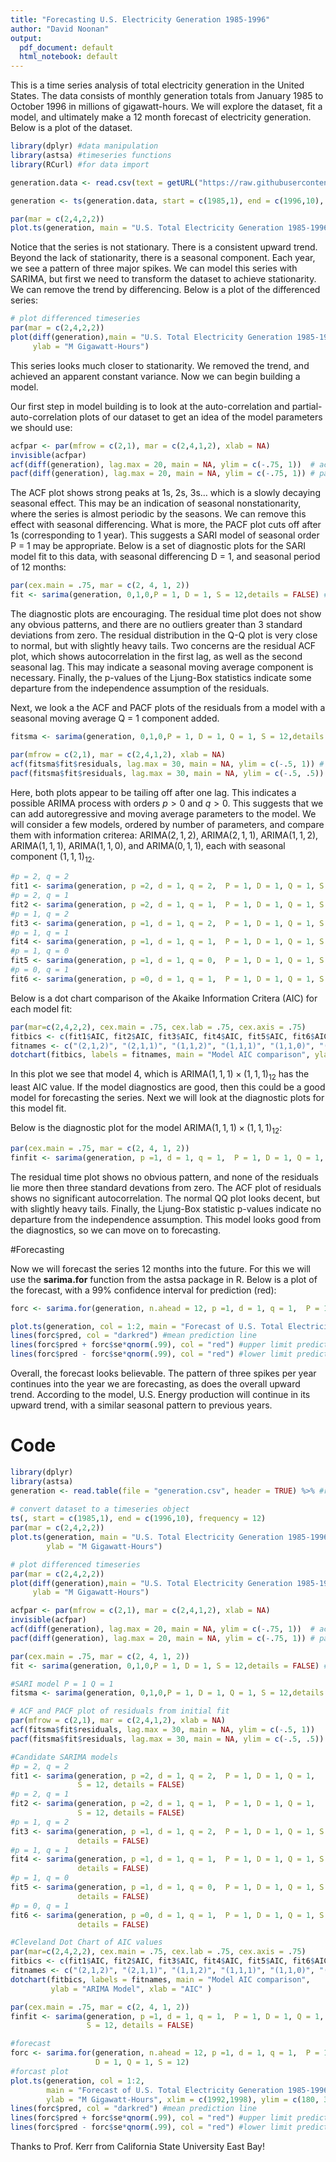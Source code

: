 ```yaml
---
title: "Forecasting U.S. Electricity Generation 1985-1996"
author: "David Noonan"
output:
  pdf_document: default
  html_notebook: default
---
```


This is a time series analysis of total electricity generation in the United States.  The data consists of monthly generation totals from January 1985 to October 1996 in millions of gigawatt-hours. We will explore the dataset, fit a model, and ultimately make a 12 month forecast of electricity generation. Below is a plot of the dataset.

```r
library(dplyr) #data manipulation
library(astsa) #timeseries functions
library(RCurl) #for data import

generation.data <- read.csv(text = getURL("https://raw.githubusercontent.com/DavidNoonan/Electricity-Generation-Forecasting-Project/master/generation.csv"),header = TRUE)

generation <- ts(generation.data, start = c(1985,1), end = c(1996,10), frequency = 12) # convert dataset to a timeseries object
```

```r
par(mar = c(2,4,2,2))
plot.ts(generation, main = "U.S. Total Electricity Generation 1985-1996", ylab = "M Gigawatt-Hours")
```


Notice that the series is not stationary.  There is a consistent upward trend. Beyond the lack of stationarity, there is a seasonal component.  Each year, we see a pattern of three major spikes. We can model this series with SARIMA, but first we need to transform the dataset to achieve stationarity. We can remove the trend by differencing. Below is a plot of the differenced series:

```r
# plot differenced timeseries
par(mar = c(2,4,2,2))
plot(diff(generation),main = "U.S. Total Electricity Generation 1985-1996 (differenced)",
     ylab = "M Gigawatt-Hours") 
```

This series looks much closer to stationarity. We removed the trend, and achieved an apparent constant variance. Now we can begin building a model. \newpage


Our first step in model building is to look at the auto-correlation and partial-auto-correlation plots of our dataset to get an idea of the model parameters we should use:

```r
acfpar <- par(mfrow = c(2,1), mar = c(2,4,1,2), xlab = NA)
invisible(acfpar)
acf(diff(generation), lag.max = 20, main = NA, ylim = c(-.75, 1))  # acf plot
pacf(diff(generation), lag.max = 20, main = NA, ylim = c(-.75, 1)) # pacf plot
```

The ACF plot shows strong peaks at 1s, 2s, 3s... which is a slowly decaying seasonal effect. This may be an indication of seasonal nonstationarity, where the series is almost periodic by the seasons.  We can remove this effect with seasonal differencing.  What is more, the PACF plot cuts off after 1s (corresponding to 1 year). This suggests a SARI model of seasonal order P = 1 may be appropriate.  Below is a set of diagnostic plots for the SARI model fit to this data, with seasonal differencing D = 1, and seasonal period of 12 months:

```r
par(cex.main = .75, mar = c(2, 4, 1, 2))
fit <- sarima(generation, 0,1,0,P = 1, D = 1, S = 12,details = FALSE) #SARI model
```
The diagnostic plots are encouraging.  The residual time plot does not show any obvious patterns, and there are no outliers greater than 3 standard deviations from zero. The residual distribution in the Q-Q plot is very close to normal, but with slightly heavy tails. Two concerns are the residual ACF plot, which shows autocorrelation in the first lag, as well as the second seasonal lag. This may indicate a seasonal moving average component is necessary. Finally, the p-values of the Ljung-Box statistics indicate some departure from the independence assumption of the residuals.  \par \newpage
Next, we look a the ACF and PACF plots of the residuals from a model with a seasonal moving average Q = 1 component added.
```r
fitsma <- sarima(generation, 0,1,0,P = 1, D = 1, Q = 1, S = 12,details = FALSE) #SARI model P = 1 Q = 1
```

```r
par(mfrow = c(2,1), mar = c(2,4,1,2), xlab = NA)
acf(fitsma$fit$residuals, lag.max = 30, main = NA, ylim = c(-.5, 1)) # ACF plot of residuals
pacf(fitsma$fit$residuals, lag.max = 30, main = NA, ylim = c(-.5, .5)) # ACF plot of residuals

```

Here, both plots appear to be tailing off after one lag.  This indicates a possible ARIMA process with orders $p > 0$ and $q > 0$. This suggests that we can add autoregressive and moving average parameters to the model. We will consider a few models, ordered by number of parameters, and compare them with information criterea: 
ARIMA$(2,1,2)$, ARIMA$(2,1,1)$, ARIMA$(1,1,2)$, ARIMA$(1,1,1)$, ARIMA$(1,1,0)$, and ARIMA$(0,1,1)$, each with seasonal component $(1,1,1)_{12}$.
```r
#p = 2, q = 2
fit1 <- sarima(generation, p =2, d = 1, q = 2,  P = 1, D = 1, Q = 1, S = 12, details = FALSE)
#p = 2, q = 1
fit2 <- sarima(generation, p =2, d = 1, q = 1,  P = 1, D = 1, Q = 1, S = 12, details = FALSE)
#p = 1, q = 2
fit3 <- sarima(generation, p =1, d = 1, q = 2,  P = 1, D = 1, Q = 1, S = 12, details = FALSE)
#p = 1, q = 1
fit4 <- sarima(generation, p =1, d = 1, q = 1,  P = 1, D = 1, Q = 1, S = 12, details = FALSE)
#p = 1, q = 0
fit5 <- sarima(generation, p =1, d = 1, q = 0,  P = 1, D = 1, Q = 1, S = 12, details = FALSE)
#p = 0, q = 1
fit6 <- sarima(generation, p =0, d = 1, q = 1,  P = 1, D = 1, Q = 1, S = 12, details = FALSE)
```
Below is a dot chart comparison of the Akaike Information Critera (AIC) for each model fit:
```r
par(mar=c(2,4,2,2), cex.main = .75, cex.lab = .75, cex.axis = .75)
fitbics <- c(fit1$AIC, fit2$AIC, fit3$AIC, fit4$AIC, fit5$AIC, fit6$AIC)
fitnames <- c("(2,1,2)", "(2,1,1)", "(1,1,2)", "(1,1,1)", "(1,1,0)", "(0,1,1)")
dotchart(fitbics, labels = fitnames, main = "Model AIC comparison", ylab = "ARIMA Model", xlab = "AIC" )
```

In this plot we see that model 4, which is ARIMA$(1,1,1) \times (1,1,1)_{12}$ has the least AIC value. If the model diagnostics are good, then this could be a good model for forecasting the series. Next we will look at the diagnostic plots for this model fit. 

\newpage Below is the diagnostic plot for the model ARIMA$(1,1,1) \times (1,1,1)_{12}$:

```r
par(cex.main = .75, mar = c(2, 4, 1, 2))
finfit <- sarima(generation, p =1, d = 1, q = 1,  P = 1, D = 1, Q = 1, S = 12, details = FALSE)
```

The residual time plot shows no obvious pattern, and none of the residuals lie more then three standard devations from zero. The ACF plot of residuals shows no significant autocorrelation. The normal QQ plot looks decent, but with slightly heavy tails. Finally, the Ljung-Box statistic p-values indicate no departure from the independence assumption. This model looks good from the diagnostics, so we can move on to forecasting. \newpage

#Forecasting

Now we will forecast the series 12 months into the future. For this we will use the **sarima.for** function from the astsa package in R.  Below is a plot of the forecast, with a 99% confidence interval for prediction (red):

```r
forc <- sarima.for(generation, n.ahead = 12, p =1, d = 1, q = 1,  P = 1, D = 1, Q = 1, S = 12)
```
```r
plot.ts(generation, col = 1:2, main = "Forecast of U.S. Total Electricity Generation 1985-1996", ylab = "M Gigawatt-Hours", xlim = c(1992,1998), ylim = c(180, 315))
lines(forc$pred, col = "darkred") #mean prediction line
lines(forc$pred + forc$se*qnorm(.99), col = "red") #upper limit prediction
lines(forc$pred - forc$se*qnorm(.99), col = "red") #lower limit prediction
```

Overall, the forecast looks believable. The pattern of three spikes per year continues into the year we are forecasting, as does the overall upward trend. According to the model, U.S. Energy production will continue in its upward trend, with a similar seasonal pattern to previous years.

\newpage

# Code

```r
library(dplyr)
library(astsa)
generation <- read.table(file = "generation.csv", header = TRUE) %>% #read data
  
# convert dataset to a timeseries object
ts(, start = c(1985,1), end = c(1996,10), frequency = 12) 
par(mar = c(2,4,2,2))
plot.ts(generation, main = "U.S. Total Electricity Generation 1985-1996", 
        ylab = "M Gigawatt-Hours")

# plot differenced timeseries
par(mar = c(2,4,2,2))
plot(diff(generation),main = "U.S. Total Electricity Generation 1985-1996 (differenced)",
     ylab = "M Gigawatt-Hours") 

acfpar <- par(mfrow = c(2,1), mar = c(2,4,1,2), xlab = NA)
invisible(acfpar)
acf(diff(generation), lag.max = 20, main = NA, ylim = c(-.75, 1))  # acf plot
pacf(diff(generation), lag.max = 20, main = NA, ylim = c(-.75, 1)) # pacf plot

par(cex.main = .75, mar = c(2, 4, 1, 2))
fit <- sarima(generation, 0,1,0,P = 1, D = 1, S = 12,details = FALSE) #SARI model

#SARI model P = 1 Q = 1
fitsma <- sarima(generation, 0,1,0,P = 1, D = 1, Q = 1, S = 12,details = FALSE)

# ACF and PACF plot of residuals from initial fit
par(mfrow = c(2,1), mar = c(2,4,1,2), xlab = NA)
acf(fitsma$fit$residuals, lag.max = 30, main = NA, ylim = c(-.5, 1)) 
pacf(fitsma$fit$residuals, lag.max = 30, main = NA, ylim = c(-.5, .5)) 

#Candidate SARIMA models
#p = 2, q = 2
fit1 <- sarima(generation, p =2, d = 1, q = 2,  P = 1, D = 1, Q = 1, 
               S = 12, details = FALSE)
#p = 2, q = 1
fit2 <- sarima(generation, p =2, d = 1, q = 1,  P = 1, D = 1, Q = 1, 
               S = 12, details = FALSE)
#p = 1, q = 2
fit3 <- sarima(generation, p =1, d = 1, q = 2,  P = 1, D = 1, Q = 1, S = 12, 
               details = FALSE)
#p = 1, q = 1
fit4 <- sarima(generation, p =1, d = 1, q = 1,  P = 1, D = 1, Q = 1, S = 12, 
               details = FALSE)
#p = 1, q = 0
fit5 <- sarima(generation, p =1, d = 1, q = 0,  P = 1, D = 1, Q = 1, S = 12, 
               details = FALSE)
#p = 0, q = 1
fit6 <- sarima(generation, p =0, d = 1, q = 1,  P = 1, D = 1, Q = 1, S = 12, 
               details = FALSE)

#Cleveland Dot Chart of AIC values
par(mar=c(2,4,2,2), cex.main = .75, cex.lab = .75, cex.axis = .75)
fitbics <- c(fit1$AIC, fit2$AIC, fit3$AIC, fit4$AIC, fit5$AIC, fit6$AIC)
fitnames <- c("(2,1,2)", "(2,1,1)", "(1,1,2)", "(1,1,1)", "(1,1,0)", "(0,1,1)")
dotchart(fitbics, labels = fitnames, main = "Model AIC comparison", 
         ylab = "ARIMA Model", xlab = "AIC" )

par(cex.main = .75, mar = c(2, 4, 1, 2))
finfit <- sarima(generation, p =1, d = 1, q = 1,  P = 1, D = 1, Q = 1, 
                 S = 12, details = FALSE)

#forecast
forc <- sarima.for(generation, n.ahead = 12, p =1, d = 1, q = 1,  P = 1, 
                   D = 1, Q = 1, S = 12)
#forcast plot
plot.ts(generation, col = 1:2, 
        main = "Forecast of U.S. Total Electricity Generation 1985-1996", 
        ylab = "M Gigawatt-Hours", xlim = c(1992,1998), ylim = c(180, 315))
lines(forc$pred, col = "darkred") #mean prediction line
lines(forc$pred + forc$se*qnorm(.99), col = "red") #upper limit prediction
lines(forc$pred - forc$se*qnorm(.99), col = "red") #lower limit prediction
```

Thanks to Prof. Kerr from California State University East Bay!